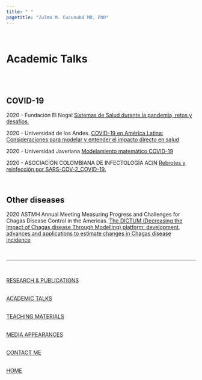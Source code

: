 ```yaml
---
title: " "
pagetitle: "Zulma M. Cucunubá MD, PhD"
---
```


<link rel="stylesheet" href="styles.css" type="text/css">
<link rel="stylesheet" href="academicicons/css/academicons.min.css"/>

<br />

# Academic Talks
<!-- !-- <img src="images/talks2.png" style="width:100%; border:0px solid"> --> 

<br />
<br />

## COVID-19

2020 - Fundación El Nogal [Sistemas de Salud durante la pandemia, retos y desafíos. ](https://multimedia.fundacionelnogal.org.co/es/videos?idv=27983)

2020 - Universidad de los Andes. [COVID-19 en América Latina: Consideraciones para modelar y entender el impacto directo en salud](https://www.youtube.com/watch?v=TwR0lQuAA8w&t=6s&ab_channel=DepartamentodeCienciasBiol%C3%B3gicasUniAndes)

2020 - Universidad Javeriana [Modelamiento matemático COVID-19](https://www.youtube.com/watch?v=8JH7YzG-gTw&ab_channel=ElEspectador)

2020 - ASOCIACIÓN COLOMBIANA DE INFECTOLOGÍA ACIN [Rebrotes y reinfección por SARS-COV-2_COVID-19. ](https://www.youtube.com/watch?v=szrexzt5tNg&ab_channel=ASOCIACI%C3%93NCOLOMBIANADEINFECTOLOG%C3%8DAACIN)

<br />

## Other diseases 

2020 ASTMH Annual Meeting Measuring Progress and Challenges for Chagas Disease Control in the Americas. [The DICTUM (Decreasing the Impact of Chagas disease Through Modelling) platform: development, advances and applications to estimate changes in Chagas disease incidence](https://www.abstractsonline.com/pp8/#!/9181/session/136)




<br />

***

<br />

[RESEARCH & PUBLICATIONS](http://zulmamcucunuba.org/res_publications.html) 
<br />

<br />
[ACADEMIC TALKS](http://zulmamcucunuba.org/talks.html) 
<br />

<br />
[TEACHING MATERIALS](http://zulmamcucunuba.org/teaching.html) 
<br />

<br />
[MEDIA APPEARANCES](http://zulmamcucunuba.org/media.html) 
<br />

<br />
[CONTACT ME](http://zulmamcucunuba.org/contact.html) 
<br />

<br />
[HOME](http://zulmamcucunuba.org/home.html) 
<br />


